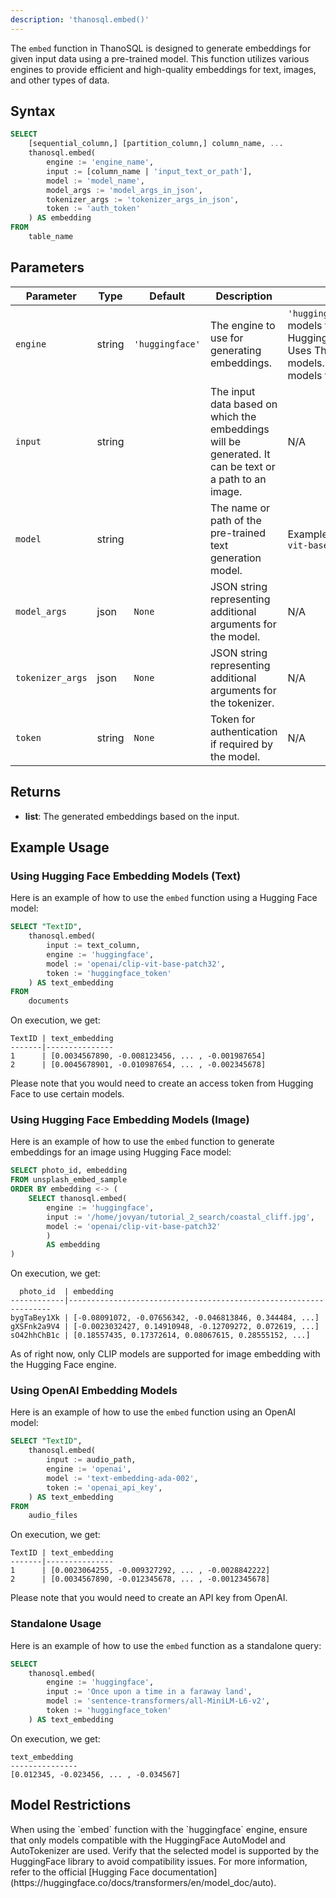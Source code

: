 ```yaml
---
description: 'thanosql.embed()'
---
```


The `embed` function in ThanoSQL is designed to generate embeddings for given input data using a pre-trained model. This function utilizes various engines to provide efficient and high-quality embeddings for text, images, and other types of data.

## Syntax 

```sql
SELECT 
    [sequential_column,] [partition_column,] column_name, ...
    thanosql.embed(
        engine := 'engine_name',
        input := [column_name | 'input_text_or_path'],
        model := 'model_name',
        model_args := 'model_args_in_json',
        tokenizer_args := 'tokenizer_args_in_json',
        token := 'auth_token'
    ) AS embedding
FROM 
    table_name
```

## Parameters

| Parameter       | Type   | Default          | Description                                                                                           | Options                                                                                                    |
|-----------------|--------|------------------|-------------------------------------------------------------------------------------------------------|------------------------------------------------------------------------------------------------------------|
| `engine`        | string | `'huggingface'`  | The engine to use for generating embeddings.                                                          | `'huggingface'`: Uses models from HuggingFace.`'thanosql'`: Uses ThanoSQL's native models.`'openai'`: Uses models from OpenAI.  |
| `input`         | string |                  | The input data based on which the embeddings will be generated. It can be text or a path to an image. | N/A                                                                                                        |
| `model`         | string |                  | The name or path of the pre-trained text generation model.                                            | Example: `'openai/clip-vit-base-patch32'`                                                                    |
| `model_args`    | json   | `None`           | JSON string representing additional arguments for the model.                                          | N/A                          |
| `tokenizer_args`| json   | `None`           | JSON string representing additional arguments for the tokenizer.                                      | N/A                                                                                                        |
| `token`         | string | `None`           | Token for authentication if required by the model.                                                    | N/A                                                                                                        |


## Returns

- **list**: The generated embeddings based on the input.

## Example Usage

### Using Hugging Face Embedding Models (Text)
Here is an example of how to use the `embed` function using a Hugging Face model:

```sql
SELECT "TextID",
    thanosql.embed(
        input := text_column,
        engine := 'huggingface',
        model := 'openai/clip-vit-base-patch32',
        token := 'huggingface_token'
    ) AS text_embedding
FROM
    documents
```
On execution, we get: 
```
TextID | text_embedding
-------|---------------
1      | [0.0034567890, -0.008123456, ... , -0.001987654]
2      | [0.0045678901, -0.010987654, ... , -0.002345678]
```

<Note>Please note that you would need to create an access token from Hugging Face to use certain models.</Note>

### Using Hugging Face Embedding Models (Image)
Here is an example of how to use the `embed` function to generate embeddings for an image using Hugging Face model:
```sql
SELECT photo_id, embedding
FROM unsplash_embed_sample
ORDER BY embedding <-> (
    SELECT thanosql.embed(
        engine := 'huggingface',
        input := '/home/jovyan/tutorial_2_search/coastal_cliff.jpg',
        model := 'openai/clip-vit-base-patch32'
        ) 
        AS embedding
)
```
On execution, we get: 
```
  photo_id  | embedding
------------|------------------------------------------------------------------
bygTaBey1Xk | [-0.08091072, -0.07656342, -0.046813846, 0.344484, ...]
gXSFnk2a9V4 | [-0.0023032427, 0.14910948, -0.12709272, 0.072619, ...]
sO42hhChB1c | [0.18557435, 0.17372614, 0.08067615, 0.28555152, ...]
```

<Warning>As of right now, only CLIP models are supported for image embedding with the Hugging Face engine.</Warning>

### Using OpenAI Embedding Models
Here is an example of how to use the `embed` function using an OpenAI model:

```sql
SELECT "TextID",
    thanosql.embed(
        input := audio_path,
        engine := 'openai',
        model := 'text-embedding-ada-002',
        token := 'openai_api_key',
    ) AS text_embedding
FROM
    audio_files
```
On execution, we get: 
```
TextID | text_embedding
-------|---------------
1      | [0.0023064255, -0.009327292, ... , -0.0028842222]
2      | [0.0034567890, -0.012345678, ... , -0.0012345678]
```

<Note>Please note that you would need to create an API key from OpenAI.</Note>

### Standalone Usage
Here is an example of how to use the `embed` function as a standalone query:
```sql
SELECT 
    thanosql.embed(
        engine := 'huggingface',
        input := 'Once upon a time in a faraway land',
        model := 'sentence-transformers/all-MiniLM-L6-v2',
        token := 'huggingface_token'
    ) AS text_embedding
```
On execution, we get: 
```
text_embedding
---------------
[0.012345, -0.023456, ... , -0.034567]
```


## Model Restrictions
<Warning>
When using the `embed` function with the `huggingface` engine, ensure that only models compatible with the HuggingFace AutoModel and AutoTokenizer are used. Verify that the selected model is supported by the HuggingFace library to avoid compatibility issues. For more information, refer to the official [Hugging Face documentation](https://huggingface.co/docs/transformers/en/model_doc/auto).
</Warning>
